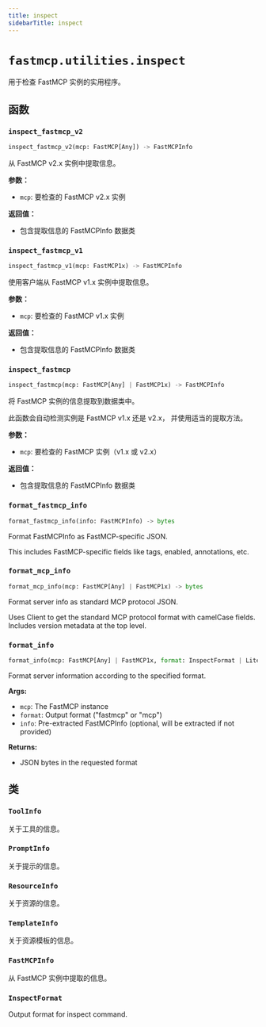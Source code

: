 ```yaml
---
title: inspect
sidebarTitle: inspect
---
```


# `fastmcp.utilities.inspect`


用于检查 FastMCP 实例的实用程序。

## 函数

### `inspect_fastmcp_v2` <sup><a href="https://github.com/jlowin/fastmcp/blob/main/src/fastmcp/utilities/inspect.py#L98" target="_blank"><Icon icon="github" style="width: 14px; height: 14px;" /></a></sup>

```python
inspect_fastmcp_v2(mcp: FastMCP[Any]) -> FastMCPInfo
```


从 FastMCP v2.x 实例中提取信息。

**参数：**
- `mcp`: 要检查的 FastMCP v2.x 实例

**返回值：**
- 包含提取信息的 FastMCPInfo 数据类


### `inspect_fastmcp_v1` <sup><a href="https://github.com/jlowin/fastmcp/blob/main/src/fastmcp/utilities/inspect.py#L215" target="_blank"><Icon icon="github" style="width: 14px; height: 14px;" /></a></sup>

```python
inspect_fastmcp_v1(mcp: FastMCP1x) -> FastMCPInfo
```


使用客户端从 FastMCP v1.x 实例中提取信息。

**参数：**
- `mcp`: 要检查的 FastMCP v1.x 实例

**返回值：**
- 包含提取信息的 FastMCPInfo 数据类


### `inspect_fastmcp` <sup><a href="https://github.com/jlowin/fastmcp/blob/main/src/fastmcp/utilities/inspect.py#L336" target="_blank"><Icon icon="github" style="width: 14px; height: 14px;" /></a></sup>

```python
inspect_fastmcp(mcp: FastMCP[Any] | FastMCP1x) -> FastMCPInfo
```


将 FastMCP 实例的信息提取到数据类中。

此函数会自动检测实例是 FastMCP v1.x 还是 v2.x，
并使用适当的提取方法。

**参数：**
- `mcp`: 要检查的 FastMCP 实例（v1.x 或 v2.x）

**返回值：**
- 包含提取信息的 FastMCPInfo 数据类


### `format_fastmcp_info` <sup><a href="https://github.com/jlowin/fastmcp/blob/main/src/fastmcp/utilities/inspect.py#L361" target="_blank"><Icon icon="github" style="width: 14px; height: 14px;" /></a></sup>

```python
format_fastmcp_info(info: FastMCPInfo) -> bytes
```


Format FastMCPInfo as FastMCP-specific JSON.

This includes FastMCP-specific fields like tags, enabled, annotations, etc.


### `format_mcp_info` <sup><a href="https://github.com/jlowin/fastmcp/blob/main/src/fastmcp/utilities/inspect.py#L388" target="_blank"><Icon icon="github" style="width: 14px; height: 14px;" /></a></sup>

```python
format_mcp_info(mcp: FastMCP[Any] | FastMCP1x) -> bytes
```


Format server info as standard MCP protocol JSON.

Uses Client to get the standard MCP protocol format with camelCase fields.
Includes version metadata at the top level.


### `format_info` <sup><a href="https://github.com/jlowin/fastmcp/blob/main/src/fastmcp/utilities/inspect.py#L421" target="_blank"><Icon icon="github" style="width: 14px; height: 14px;" /></a></sup>

```python
format_info(mcp: FastMCP[Any] | FastMCP1x, format: InspectFormat | Literal['fastmcp', 'mcp'], info: FastMCPInfo | None = None) -> bytes
```


Format server information according to the specified format.

**Args:**
- `mcp`: The FastMCP instance
- `format`: Output format ("fastmcp" or "mcp")
- `info`: Pre-extracted FastMCPInfo (optional, will be extracted if not provided)

**Returns:**
- JSON bytes in the requested format


## 类

### `ToolInfo` <sup><a href="https://github.com/jlowin/fastmcp/blob/main/src/fastmcp/utilities/inspect.py#L19" target="_blank"><Icon icon="github" style="width: 14px; height: 14px;" /></a></sup>


关于工具的信息。


### `PromptInfo` <sup><a href="https://github.com/jlowin/fastmcp/blob/main/src/fastmcp/utilities/inspect.py#L35" target="_blank"><Icon icon="github" style="width: 14px; height: 14px;" /></a></sup>


关于提示的信息。


### `ResourceInfo` <sup><a href="https://github.com/jlowin/fastmcp/blob/main/src/fastmcp/utilities/inspect.py#L49" target="_blank"><Icon icon="github" style="width: 14px; height: 14px;" /></a></sup>


关于资源的信息。


### `TemplateInfo` <sup><a href="https://github.com/jlowin/fastmcp/blob/main/src/fastmcp/utilities/inspect.py#L65" target="_blank"><Icon icon="github" style="width: 14px; height: 14px;" /></a></sup>


关于资源模板的信息。


### `FastMCPInfo` <sup><a href="https://github.com/jlowin/fastmcp/blob/main/src/fastmcp/utilities/inspect.py#L82" target="_blank"><Icon icon="github" style="width: 14px; height: 14px;" /></a></sup>


从 FastMCP 实例中提取的信息。


### `InspectFormat` <sup><a href="https://github.com/jlowin/fastmcp/blob/main/src/fastmcp/utilities/inspect.py#L354" target="_blank"><Icon icon="github" style="width: 14px; height: 14px;" /></a></sup>


Output format for inspect command.

